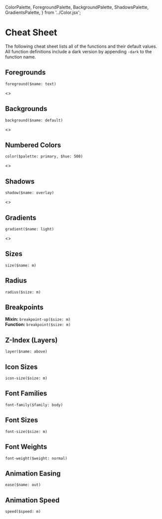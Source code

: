 
  ColorPalette,
  ForegroundPalette,
  BackgroundPalette,
  ShadowsPalette,
  GradientsPalette,
} from '../Color.jsx';

<Meta title="Cheat Sheet/Cheat Sheet" />

# Cheat Sheet

The following cheat sheet lists all of the functions
and their default values. All function definitions
include a dark version by appending `-dark` to the
function name.

## Foregrounds

`foreground($name: text)`

<Story name="Foregrounds">
  <>
    <ForegroundPalette name="Foreground" />
    <ForegroundPalette name="Foreground Dark" dark />
  </>
</Story>

## Backgrounds

`background($name: default)`

<Story name="Backgrounds">
  <>
    <BackgroundPalette name="Background" />
    <BackgroundPalette name="Background Dark" dark />
  </>
</Story>

## Numbered Colors

`color($palette: primary, $hue: 500)`

<Story name="Numbered Colors">
  <>
    <ColorPalette name="Primary" />
    <ColorPalette name="Secondary" />
    <ColorPalette name="Focus" />
    <ColorPalette name="Grayscale" />
    <ColorPalette name="Success" />
    <ColorPalette name="Warn" />
    <ColorPalette name="Error" />
  </>
</Story>

## Shadows

`shadow($name: overlay)`

<Story name="Shadows">
  <>
    <ShadowsPalette name="Shadows" />
    <ShadowsPalette name="Shadows Dark" />
  </>
</Story>

## Gradients

`gradient($name: light)`

<Story name="Gradients">
  <>
    <GradientsPalette name="Gradients" />
    <GradientsPalette name="Gradients Dark" />
  </>
</Story>

## Sizes

`size($name: m)`

<Story name="Sizes">
  <Sizes />
</Story>

## Radius

`radius($size: m)`

<Story name="Radius">
  <Radii />
</Story>

## Breakpoints

**Mixin:** `breakpoint-up($size: m)`<br/>
**Function:** `breakpoint($size: m)`

<Story name="Breakpoints">
  <Breakpoints />
</Story>

## Z-Index (Layers)

`layer($name: above)`

## Icon Sizes

`icon-size($size: m)`

## Font Families

`font-family($family: body)`

<Story name="Font Families">
  <FontFamilies />
</Story>

## Font Sizes

`font-size($size: m)`

<Story name="Font Sizes">
  <FontSizes />
</Story>

## Font Weights

`font-weight($weight: normal)`

<Story name="Font Weights">
  <FontWeights />
</Story>

## Animation Easing

`ease($name: out)`

<Story name="Animation Easing">
  <AnimationEasing />
</Story>

## Animation Speed

`speed($speed: m)`

<Story name="Animation Speed">
  <AnimationSpeed />
</Story>

